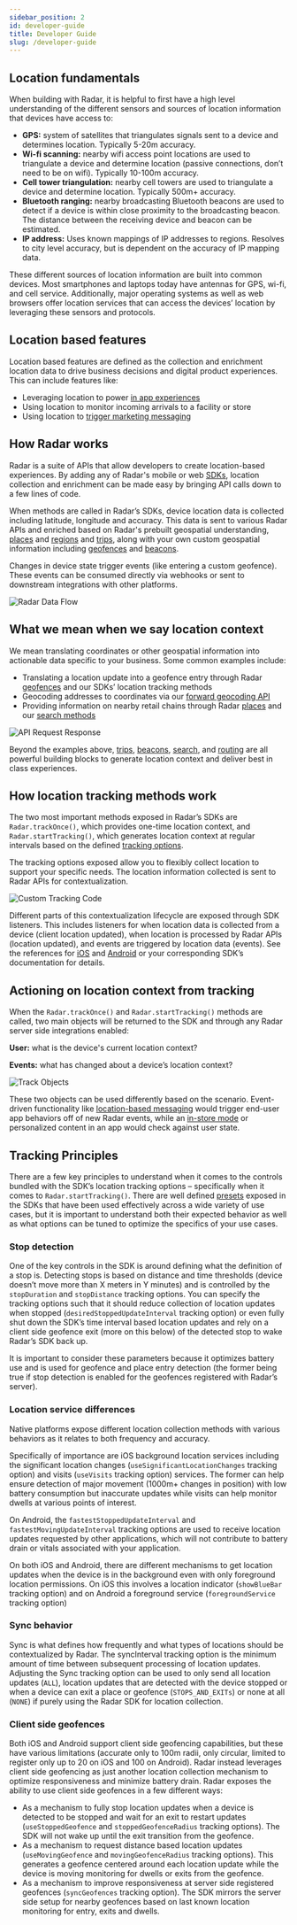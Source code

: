 ```yaml
---
sidebar_position: 2
id: developer-guide
title: Developer Guide
slug: /developer-guide
---
```


## Location fundamentals

When building with Radar, it is helpful to first have a high level understanding of the different sensors and sources of location information that devices have access to:

- **GPS:** system of satellites that triangulates signals sent to a device and determines location. Typically 5-20m accuracy.
- **Wi-fi scanning:** nearby wifi access point locations are used to triangulate a device and determine location (passive connections, don’t need to be on wifi). Typically 10-100m accuracy.
- **Cell tower triangulation:** nearby cell towers are used to triangulate a device and determine location. Typically 500m+ accuracy.
- **Bluetooth ranging:** nearby broadcasting Bluetooth beacons are used to detect if a device is within close proximity to the broadcasting beacon. The distance between the receiving device and beacon can be estimated.
- **IP address:** Uses known mappings of IP addresses to regions. Resolves to city level accuracy, but is dependent on the accuracy of IP mapping data.

These different sources of location information are built into common devices.  Most smartphones and laptops today have antennas for GPS, wi-fi, and cell service. Additionally, major operating systems as well as web browsers offer location services that can access the devices’ location by leveraging these sensors and protocols. 

## Location based features

Location based features are defined as the collection and enrichment location data to drive business decisions and digital product experiences. This can include features like: 

- Leveraging location to power [in app experiences](https://radar.com/blog/in-store-app-experiences)
- Using location to monitor incoming arrivals to a facility or store
- Using location to [trigger marketing messaging](https://radar.com/blog/case-study-retailmenot)

## How Radar works

Radar is a suite of APIs that allow developers to create location-based experiences. By adding any of Radar's mobile or web [SDKs](sdk), location collection and enrichment can be made easy by bringing API calls down to a few lines of code. 

When methods are called in Radar’s SDKs, device location data is collected including latitude, longitude and accuracy. This data is sent to various Radar APIs and enriched based on Radar's prebuilt geospatial understanding, [places](places) and [regions](regions) and [trips](trip-tracking), along with your own custom geospatial information including [geofences](geofences) and [beacons](beacons).

Changes in device state trigger events (like entering a custom geofence). These events can be consumed directly via webhooks or sent to downstream integrations with other platforms.

![Radar Data Flow](/img/developer-guide/radar-data-flow.svg)

## What we mean when we say location context

We mean translating coordinates or other geospatial information into actionable data specific to your business. Some common examples include:
- Translating a location update into a geofence entry through Radar [geofences](geofences) and our SDKs’ location tracking methods
- Geocoding addresses to coordinates via our [forward geocoding API](api#geocoding)
- Providing information on nearby retail chains through Radar [places](places) and our [search methods](api#search-places)

![API Request Response](/img/developer-guide/api-request-response-example.svg)

Beyond the examples above, [trips](trip-tracking), [beacons](beacons), [search](api#search), and [routing](api#routing) are all powerful building blocks to generate location context and deliver best in class experiences.

## How location tracking methods work

The two most important methods exposed in Radar’s SDKs are `Radar.trackOnce()`, which provides one-time location context, and `Radar.startTracking()`, which generates location context at regular intervals based on the defined [tracking options](sdk/tracking).

The tracking options exposed allow you to flexibly collect location to support your specific needs. The location information collected is sent to Radar APIs for contextualization.  

![Custom Tracking Code](/img/developer-guide/start-tracking-custom.svg)

Different parts of this contextualization lifecycle are exposed through SDK listeners. This includes listeners for when location data is collected from a device (client location updated), when location is processed by Radar APIs (location updated), and events are triggered by location data (events). See the references for [iOS](sdk/ios#listening-for-events-with-a-delegate) and [Android](sdk/android#listening-for-events-with-a-receiver) or your corresponding SDK’s documentation for details.

## Actioning on location context from tracking

When the `Radar.trackOnce()` and `Radar.startTracking()` methods are called, two main objects will be returned to the SDK and through any Radar server side integrations enabled:

**User:** what is the device's current location context?

**Events:** what has changed about a device’s location context?

![Track Objects](/img/developer-guide/track-payload.svg)

These two objects can be used differently based on the scenario. Event-driven functionality like [location-based messaging](tutorials/showing-a-notification-when-a-user-enters-a-geofence) would trigger end-user app behaviors off of new Radar events, while an [in-store mode](tutorials/building-an-app-experience-that-changes-based-on-location-in-store-mode) or personalized content in an app would check against user state.

## Tracking Principles

There are a few key principles to understand when it comes to the controls bundled with the SDK’s location tracking options – specifically when it comes to `Radar.startTracking()`. There are well defined [presets](sdk/tracking#ios-presets) exposed in the SDKs that have been used effectively across a wide variety of use cases, but it is important to understand both their expected behavior as well as what options can be tuned to optimize the specifics of your use cases.

### Stop detection

One of the key controls in the SDK is around defining what the definition of a stop is. Detecting stops is based on distance and time thresholds (device doesn’t move more than X meters in Y minutes) and is controlled by the `stopDuration` and `stopDistance` tracking options. You can specify the tracking options such that it should reduce collection of location updates when stopped (`desiredStoppedUpdateInterval` tracking option) or even fully shut down the SDK’s time interval based location updates and rely on a client side geofence exit (more on this below) of the detected stop to wake Radar’s SDK back up.  

It is important to consider these parameters because it optimizes battery use and is used for geofence and place entry detection (the former being true if stop detection is enabled for the geofences registered with Radar’s server).

### Location service differences

Native platforms expose different location collection methods with various behaviors as it relates to both frequency and accuracy. 

Specifically of importance are iOS background location services including the significant location changes (`useSignificantLocationChanges` tracking option) and visits (`useVisits` tracking option) services. The former can help ensure detection of major movement  (1000m+ changes in position) with low battery consumption but inaccurate updates while visits can help monitor dwells at various points of interest.

On Android, the `fastestStoppedUpdateInterval` and `fastestMovingUpdateInterval` tracking options are used to receive location updates requested by other applications, which will not contribute to battery drain or vitals associated with your application.

On both iOS and Android, there are different mechanisms to get location updates when the device is in the background even with only foreground location permissions. On iOS this involves a location indicator (`showBlueBar` tracking option) and on Android a foreground service (`foregroundService` tracking option)

### Sync behavior

Sync is what defines how frequently and what types of locations should be contextualized by Radar. The syncInterval tracking option is the minimum amount of time between subsequent processing of location updates. Adjusting the Sync tracking option can be used to only send all location updates (`ALL`), location updates that are detected with the device stopped or when a device can exit a place or geofence (`STOPS_AND_EXITs`) or none at all (`NONE`) if purely using the Radar SDK for location collection.

### Client side geofences

Both iOS and Android support client side geofencing capabilities, but these have various limitations (accurate only to 100m radii, only circular, limited to register only up to 20 on iOS and 100 on Android).  Radar instead leverages client side geofencing as just another location collection mechanism to optimize responsiveness and minimize battery drain. Radar exposes the ability to use client side geofences in a few different ways:
- As a mechanism to fully stop location updates when a device is detected to be stopped and wait for an exit to restart updates (`useStoppedGeofence` and `stoppedGeofenceRadius` tracking options). The SDK will not wake up until the exit transition from the geofence.
- As a mechanism to request distance based location updates (`useMovingGeofence` and `movingGeofenceRadius` tracking options). This generates a geofence centered around each location update while the device is moving monitoring for dwells or exits from the geofence.
- As a mechanism to improve responsiveness at server side registered geofences (`syncGeofences` tracking option). The SDK mirrors the server side setup for nearby geofences based on last known location monitoring for entry, exits and dwells.


